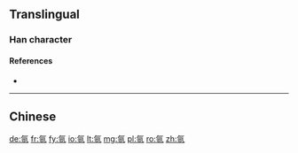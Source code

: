 {{also|氬}}
==Translingual==

===Han character===
{{Han char|rn=84|rad=气|as=06|sn=10|four=|canj=ONMTC|ids=⿹气亚}}

====References====
* {{Han ref|kx=0599.151|hdz=32011.080|uh=6C29|ud=27689|bh=EBB2|bd=60338}}

----

==Chinese==
{{zh-see|氬}}

[[de:氩]]
[[fr:氩]]
[[fy:氩]]
[[io:氩]]
[[lt:氩]]
[[mg:氩]]
[[pl:氩]]
[[ro:氩]]
[[zh:氩]]